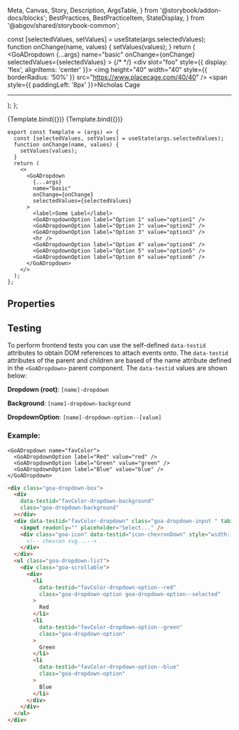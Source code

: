   Meta,
  Canvas,
  Story,
  Description,
  ArgsTable,
} from '@storybook/addon-docs/blocks';
  BestPractices,
  BestPracticeItem,
  StateDisplay,
} from '@abgov/shared/storybook-common';

<Meta title="React/Web Components/Dropdown" component={GoADropdown} />

  const [selectedValues, setValues] = useState(args.selectedValues);
  function onChange(name, values) {
    setValues(values);
  }
  return (
    <StateDisplay
      title="Dropdown Example"
      description="A dropdown component that allows for selection of one or more items."
      state={selectedValues}
    >
      <GoADropdown
        {...args}
        name="basic"
        onChange={onChange}
        selectedValues={selectedValues}
      >
        <GoADropdownOption name="basic" label="Option 1" value="option1" />
        <GoADropdownOption
          name="basic"
          label="Nicholas Cage"
          value="Nicholas cage"
        >
          {/* <!-- Custom content can be added --> */}
          <div slot="foo" style={{ display: 'flex', alignItems: 'center' }}>
            <img
              height="40"
              width="40"
              style={{ borderRadius: '50%' }}
              src="https://www.placecage.com/40/40"
            />
            <span style={{ paddingLeft: '8px' }}>Nicholas Cage</span>
          </div>
        </GoADropdownOption>
        <GoADropdownOption name="basic" label="Option 3" value="option3" />
        <hr />
        <GoADropdownOption name="basic" label="Option 4" value="option4" />
        <GoADropdownOption name="basic" label="Option 5" value="option5" />
        <GoADropdownOption name="basic" label="Option 6" value="option6" />
      </GoADropdown>
    </StateDisplay>
  );
};

<Canvas>
  <Story
    name="Dropdown"
    height="500px"
    args={{
      selectedValues: ['option1'],
    }}
  >
    {Template.bind({})}
  </Story>
</Canvas>

<Canvas>
  <Story
    name="Autocomplete"
    height="500px"
    args={{
      autoComplete: true,
      selectedValues: ['option1'],
    }}
  >
    {Template.bind({})}
  </Story>
</Canvas>

```tsx
export const Template = (args) => {
  const [selectedValues, setValues] = useState(args.selectedValues);
  function onChange(name, values) {
    setValues(values);
  }
  return (
    <>
      <GoADropdown
        {...args}
        name="basic"
        onChange={onChange}
        selectedValues={selectedValues}
      >
        <label>Some Label</label>
        <GoADropdownOption label="Option 1" value="option1" />
        <GoADropdownOption label="Option 2" value="option2" />
        <GoADropdownOption label="Option 3" value="option3" />
        <hr />
        <GoADropdownOption label="Option 4" value="option4" />
        <GoADropdownOption label="Option 5" value="option5" />
        <GoADropdownOption label="Option 6" value="option6" />
      </GoADropdown>
    </>
  );
};
```

## Properties

<Description of={GoADropdown} />
<ArgsTable of={GoADropdown} />

<Description of={GoADropdownOption} />
<ArgsTable of={GoADropdownOption} />

## Testing

To perform frontend tests you can use the self-defined `data-testid` attributes to obtain DOM references to attach events onto.
The `data-testid` attributes of the parent and children are based of the name attribute defined in the `<GoADropdown>` parent component.
The `data-testid` values are shown below:

**Dropdown (root)**:
`[name]-dropdown`

**Background**:
`[name]-dropdown-background`

**DropdownOption**:
`[name]-dropdown-option--[value]`

### Example:

```tsx
<GoADropdown name="favColor">
  <GoADropdownOption label="Red" value="red" />
  <GoADropdownOption label="Green" value="green" />
  <GoADropdownOption label="Blue" value="blue" />
</GoADropdown>
```

```html
<div class="goa-dropdown-box">
  <div
    data-testid="favColor-dropdown-background"
    class="goa-dropdown-background"
  ></div>
  <div data-testid="favColor-dropdown" class="goa-dropdown-input " tabindex="0">
    <input readonly="" placeholder="Select..." />
    <div class="goa-icon" data-testid="icon-chevronDown" style="width: 20px;">
      <!-- chevron svg...-->
    </div>
  </div>
  <ul class="goa-dropdown-list">
    <div class="goa-scrollable">
      <div>
        <li
          data-testid="favColor-dropdown-option--red"
          class="goa-dropdown-option goa-dropdown-option--selected"
        >
          Red
        </li>
        <li
          data-testid="favColor-dropdown-option--green"
          class="goa-dropdown-option"
        >
          Green
        </li>
        <li
          data-testid="favColor-dropdown-option--blue"
          class="goa-dropdown-option"
        >
          Blue
        </li>
      </div>
    </div>
  </ul>
</div>
```

<BestPractices>
  <BestPracticeItem description="When dealing with 5 or less options, consider using radio buttons instead of a dropdown list" />
</BestPractices>
